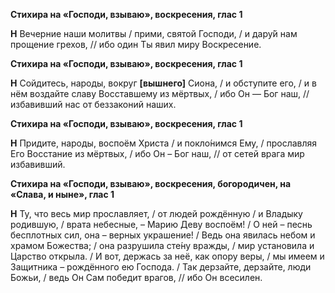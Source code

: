 **Стихира на «Господи, взываю», воскресения, глас 1**

**Н** Вечерние наши молитвы / прими, святой Господи, / и дару́й нам прощение грехов, // ибо один Ты явил миру Воскресение.

**Стихира на «Господи, взываю», воскресения, глас 1**

**Н** Сойдитесь, народы, вокруг **[**вышнего**]** Сиона, / и обступите его, / и в нём воздайте славу Восставшему из мёртвых, / ибо Он — Бог наш, // избавивший нас от беззаконий наших.

**Стихира на «Господи, взываю», воскресения, глас 1**

**Н** Придите, народы, воспоём Христа / и покло́нимся Ему, / прославляя Его Восстание из мёртвых, / ибо Он – Бог наш, // от сетей врага мир избавивший.

**Стихира на «Господи, взываю», воскресения, богородичен, на «Слава, и ныне», глас 1**

**Н** Ту, что весь мир прославляет, / от людей рождённую / и Владыку родившую, / врата небесные, – Марию Деву воспоём! / О ней – песнь бесплотных сил, она – верных украшение! / Ведь она явилась небом и храмом Божества; / она разрушила сте́ну вражды, / мир установила и Царство открыла. / И вот, держась за неё, как опору веры, / мы имеем и Защитника – рождённого ею Господа. / Так дерзайте, дерзайте, люди Божьи, / ведь Он Сам победит врагов, // ибо Он всесилен.
